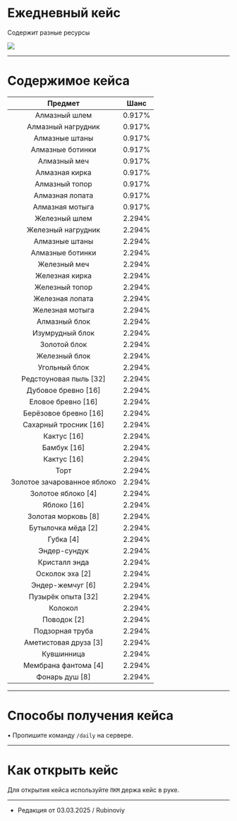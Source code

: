 # Ежедневный кейс
Содержит разные ресурсы

<img src="https://s3.etty.su/wiki/survival/cases/daily.png" />

--------

# Содержимое кейса

| Предмет | Шанс |
| :---------: | :---------: |
| Алмазный шлем | 0.917% |
| Алмазный нагрудник | 0.917% |
| Алмазные штаны | 0.917% |
| Алмазные ботинки | 0.917% |
| Алмазный меч | 0.917% |
| Алмазная кирка | 0.917% |
| Алмазный топор | 0.917% |
| Алмазная лопата | 0.917% |
| Алмазная мотыга | 0.917% |
| Железный шлем | 2.294% |
| Железный нагрудник | 2.294% |
| Алмазные штаны | 2.294% |
| Алмазные ботинки | 2.294% |
| Железный меч | 2.294% |
| Железная кирка | 2.294% |
| Железный топор | 2.294% |
| Железная лопата | 2.294% |
| Железная мотыга | 2.294% |
| Алмазный блок | 2.294% |
| Изумрудный блок | 2.294% |
| Золотой блок | 2.294% |
| Железный блок | 2.294% |
| Угольный блок | 2.294% |
| Редстоуновая пыль [32] | 2.294% |
| Дубовое бревно [16] | 2.294% |
| Еловое бревно [16] | 2.294% |
| Берёзовое бревно [16] | 2.294% |
| Сахарный тросник [16] | 2.294% |
| Кактус [16] | 2.294% |
| Бамбук [16] | 2.294% |
| Кактус [16] | 2.294% |
| Торт | 2.294% |
| Золотое зачарованное яблоко | 2.294% |
| Золотое яблоко [4] | 2.294% |
| Яблоко [16] | 2.294% |
| Золотая морковь [8] | 2.294% |
| Бутылочка мёда [2] | 2.294% |
| Губка [4] | 2.294% |
| Эндер-сундук | 2.294% |
| Кристалл энда | 2.294% |
| Осколок эха [2] | 2.294% |
| Эндер-жемчуг [6] | 2.294% |
| Пузырёк опыта [32] | 2.294% |
| Колокол | 2.294% |
| Поводок [2] | 2.294% |
| Подзорная труба | 2.294% |
| Аметистовая друза [3] | 2.294% |
| Кувшинница | 2.294% |
| Мембрана фантома [4] | 2.294% |
| Фонарь душ [8] | 2.294% |

--------

# Способы получения кейса

 • Пропишите команду ```/daily``` на сервере.

--------

# Как открыть кейс

Для открытия кейса используйте ```ПКМ``` держа кейс в руке.

--------

- Редакция от 03.03.2025 / Rubinoviy